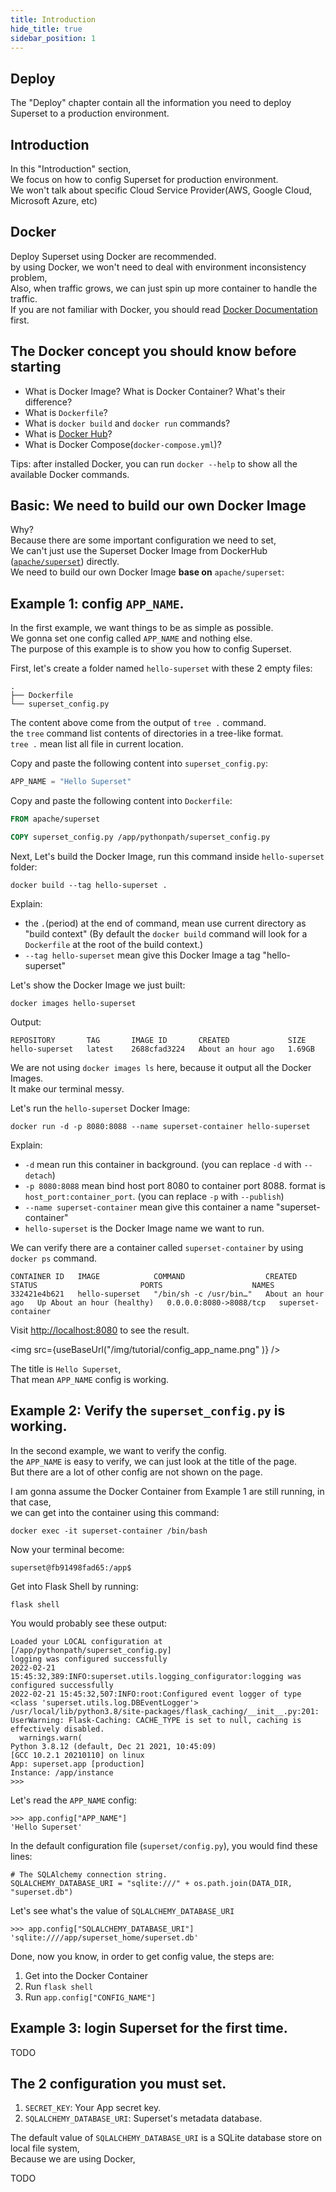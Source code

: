 ```yaml
---
title: Introduction
hide_title: true
sidebar_position: 1
---
```



## Deploy
The "Deploy" chapter contain all the information you need to deploy Superset to a production environment.  

## Introduction
In this "Introduction" section,  
We focus on how to config Superset for production environment.   
We won't talk about specific Cloud Service Provider(AWS, Google Cloud, Microsoft Azure, etc) 

## Docker
Deploy Superset using Docker are recommended.  
by using Docker, we won't need to deal with environment inconsistency problem,   
Also, when traffic grows, we can just spin up more container to handle the traffic.  
If you are not familiar with Docker, you should read [Docker Documentation](https://docs.docker.com/) first.

## The Docker concept you should know before starting
* What is Docker Image? What is Docker Container? What's their difference?  
* What is `Dockerfile`?
* What is `docker build` and `docker run` commands?
* What is [Docker Hub](https://hub.docker.com/)? 
* What is Docker Compose(`docker-compose.yml`)?

Tips: after installed Docker, you can run `docker --help` to show all the available Docker commands.  


## Basic: We need to build our own Docker Image
Why?  
Because there are some important configuration we need to set,  
We can't just use the Superset Docker Image from DockerHub ([`apache/superset`](https://hub.docker.com/r/apache/superset)) directly.      
We need to build our own Docker Image **base on** `apache/superset`: 


## Example 1: config `APP_NAME`. 
In the first example, we want things to be as simple as possible.   
We gonna set one config called `APP_NAME` and nothing else.  
The purpose of this example is to show you how to config Superset.  

First, let's create a folder named `hello-superset` with these 2 empty files:
```
.
├── Dockerfile
└── superset_config.py
```
The content above come from the output of `tree .` command.   
the `tree` command list contents of directories in a tree-like format.    
`tree .` mean list all file in current location.    

Copy and paste the following content into `superset_config.py`:
```python
APP_NAME = "Hello Superset"  
``` 

Copy and paste the following content into `Dockerfile`:   
```Dockerfile
FROM apache/superset 

COPY superset_config.py /app/pythonpath/superset_config.py
```

Next, Let's build the Docker Image, run this command inside `hello-superset` folder:
```
docker build --tag hello-superset .
```
Explain: 
* the `.`(period) at the end of command, mean use current directory as "build context" (By default the `docker build` command will look for a `Dockerfile` at the root of the build context.)
* `--tag hello-superset` mean give this Docker Image a tag "hello-superset"

Let's show the Docker Image we just built:  
```
docker images hello-superset
```

Output:  
```
REPOSITORY       TAG       IMAGE ID       CREATED             SIZE
hello-superset   latest    2688cfad3224   About an hour ago   1.69GB
```

We are not using `docker images ls` here, because it output all the Docker Images.  
It make our terminal messy.  


Let's run the `hello-superset` Docker Image:
```
docker run -d -p 8080:8088 --name superset-container hello-superset
```
Explain:
  * `-d` mean run this container in background. (you can replace `-d` with `--detach`)
  * `-p 8080:8088` mean bind host port 8080 to container port 8088. format is `host_port:container_port`. (you can replace `-p` with `--publish`)
  * `--name superset-container` mean give this container a name "superset-container"
  * `hello-superset` is the Docker Image name we want to run.


We can verify there are a container called `superset-container` by using `docker ps` command.
```
CONTAINER ID   IMAGE            COMMAND                  CREATED             STATUS                       PORTS                    NAMES
332421e4b621   hello-superset   "/bin/sh -c /usr/bin…"   About an hour ago   Up About an hour (healthy)   0.0.0.0:8080->8088/tcp   superset-container
```

Visit [http://localhost:8080](http://localhost:8080) to see the result.

<img src={useBaseUrl("/img/tutorial/config_app_name.png" )} />

The title is `Hello Superset`,  
That mean `APP_NAME` config is working.  

## Example 2: Verify the `superset_config.py` is working.       
In the second example, we want to verify the config.  
the `APP_NAME` is easy to verify, we can just look at the title of the page.  
But there are a lot of other config are not shown on the page.  

I am gonna assume the Docker Container from Example 1 are still running, in that case,  
we can get into the container using this command:
```
docker exec -it superset-container /bin/bash
```

Now your terminal become:  
```
superset@fb91498fad65:/app$
```

Get into Flask Shell by running:  
```
flask shell
```

You would probably see these output:
```
Loaded your LOCAL configuration at [/app/pythonpath/superset_config.py]
logging was configured successfully
2022-02-21 15:45:32,389:INFO:superset.utils.logging_configurator:logging was configured successfully
2022-02-21 15:45:32,507:INFO:root:Configured event logger of type <class 'superset.utils.log.DBEventLogger'>
/usr/local/lib/python3.8/site-packages/flask_caching/__init__.py:201: UserWarning: Flask-Caching: CACHE_TYPE is set to null, caching is effectively disabled.
  warnings.warn(
Python 3.8.12 (default, Dec 21 2021, 10:45:09) 
[GCC 10.2.1 20210110] on linux
App: superset.app [production]
Instance: /app/instance
>>> 
```

Let's read the `APP_NAME` config:  
```
>>> app.config["APP_NAME"]
'Hello Superset'
```

In the default configuration file (`superset/config.py`), you would find these lines:
```
# The SQLAlchemy connection string.
SQLALCHEMY_DATABASE_URI = "sqlite:///" + os.path.join(DATA_DIR, "superset.db")
```

Let's see what's the value of `SQLALCHEMY_DATABASE_URI`

```
>>> app.config["SQLALCHEMY_DATABASE_URI"]
'sqlite:////app/superset_home/superset.db'
```

Done, now you know, in order to get config value, the steps are:
1. Get into the Docker Container
2. Run `flask shell`
3. Run `app.config["CONFIG_NAME"]`  

## Example 3: login Superset for the first time.  
TODO


## The 2 configuration you must set.   
1. `SECRET_KEY`: Your App secret key.
2. `SQLALCHEMY_DATABASE_URI`: Superset's metadata database.  

The default value of `SQLALCHEMY_DATABASE_URI` is a SQLite database store on local file system,  
Because we are using Docker, 

TODO


